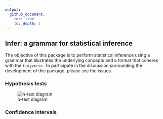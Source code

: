 ```yaml
---
output:
  github_document:
    toc: true 
    toc_depth: 3
---
```


Infer: a grammar for statistical inference
---

The objective of this package is to perform statistical inference using a grammar that illustrates the underlying concepts and a format that coheres with the `tidyverse`. To participate in the discussion surrounding the development of this package, please see the issues.

### Hypothesis tests
![h-test diagram](figs/ht-diagram.png)

### Confidence intervals
